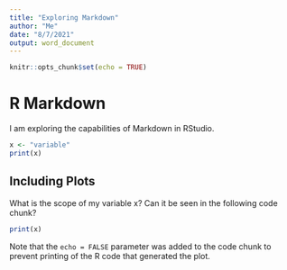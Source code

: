 ```yaml
---
title: "Exploring Markdown"
author: "Me"
date: "8/7/2021"
output: word_document
---
```


```r
knitr::opts_chunk$set(echo = TRUE)
```

# R Markdown

I am exploring the capabilities of Markdown in RStudio.

```r
x <- "variable"
print(x)
```

## Including Plots

What is the scope of my variable x? Can it be seen in the following code chunk?

```r
print(x)
```

Note that the `echo = FALSE` parameter was added to the code chunk to prevent printing of the R code that generated the plot.
